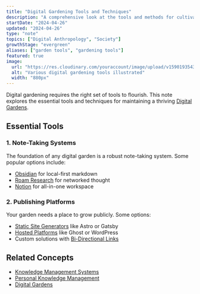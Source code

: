 ```yaml
---
title: "Digital Gardening Tools and Techniques"
description: "A comprehensive look at the tools and methods for cultivating your digital garden"
startDate: "2024-04-26"
updated: "2024-04-26"
type: "note"
topics: ["Digital Anthropology", "Society"]
growthStage: "evergreen"
aliases: ["garden tools", "gardening tools"]
featured: true
image: 
  url: "https://res.cloudinary.com/youraccount/image/upload/v1590193543/notes/garden-tools.png"
  alt: "Various digital gardening tools illustrated"
  width: "880px"
---
```



Digital gardening requires the right set of tools to flourish. This note explores the essential tools and techniques for maintaining a thriving [Digital Gardens](/notes/digital-gardens).

## Essential Tools

### 1. Note-Taking Systems

<RemoteImage
  src="https://res.cloudinary.com/dg3gyk0gu/image/upload/c_scale,w_1457/v1590193543/maggieappleton.com/notes/datatags.png"
  alt="Example of a note-taking system with colored tags"
  width="880px"
/>

The foundation of any digital garden is a robust note-taking system. Some popular options include:
- [Obsidian](/notes/obsidian) for local-first markdown
- [Roam Research](/notes/roam-research) for networked thought
- [Notion](/notes/notion) for all-in-one workspace

### 2. Publishing Platforms

Your garden needs a place to grow publicly. Some options:
- [Static Site Generators](/notes/static-site-generators) like Astro or Gatsby
- [Hosted Platforms](/notes/hosted-platforms) like Ghost or WordPress
- Custom solutions with [Bi-Directional Links](/notes/bi-directional-links)

## Related Concepts

- [Knowledge Management Systems](/notes/knowledge-management-systems)
- [Personal Knowledge Management](/notes/personal-knowledge-management)
- [Digital Gardens](/notes/digital-gardens)


